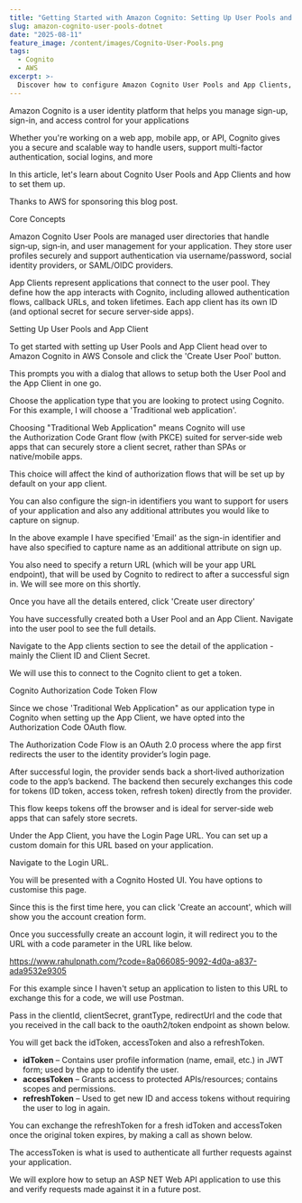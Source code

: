 ```yaml
---
title: "Getting Started with Amazon Cognito: Setting Up User Pools and App Clients"
slug: amazon-cognito-user-pools-dotnet
date: "2025-08-11"
feature_image: /content/images/Cognito-User-Pools.png
tags:
  - Cognito
  - AWS
excerpt: >-
  Discover how to configure Amazon Cognito User Pools and App Clients, then implement the Authorization Code OAuth Flow using the hosted UI and Postman. Learn to securely handle user sign-in, authorization, and token retrieval for your web, mobile, or API applications.
---
```


Amazon Cognito is a user identity platform that helps you manage sign-up, sign-in, and access control for your applications

Whether you're working on a web app, mobile app, or API, Cognito gives you a secure and scalable way to handle users, support multi-factor authentication, social logins, and more

<EmbedCard src="https://youtube.com/embed/4elbue4tXu0" />

In this article, let's learn about Cognito User Pools and App Clients and how to set them up.

Thanks to AWS for sponsoring this blog post.

Core Concepts

Amazon Cognito User Pools are managed user directories that handle sign‑up, sign‑in, and user management for your application. They store user profiles securely and support authentication via username/password, social identity providers, or SAML/OIDC providers.

App Clients represent applications that connect to the user pool. They define how the app interacts with Cognito, including allowed authentication flows, callback URLs, and token lifetimes. Each app client has its own ID (and optional secret for secure server‑side apps).

Setting Up User Pools and App Client

To get started with setting up User Pools and App Client head over to Amazon Cognito in AWS Console and click the 'Create User Pool' button.

This prompts you with a dialog that allows to setup both the User Pool and the App Client in one go.

Choose the application type that you are looking to protect using Cognito. For this example, I will choose a 'Traditional web application'.

<Callout type="tip">
  Choosing "Traditional Web Application" means Cognito will use
  the Authorization Code Grant flow (with PKCE) suited for server‑side web apps
  that can securely store a client secret, rather than SPAs or native/mobile
  apps.
</Callout>

This choice will affect the kind of authorization flows that will be set up by default on your app client.

<ImageCard src="/content/images/cognito-create-app-client.png" alt="" />

You can also configure the sign-in identifiers you want to support for users of your application and also any additional attributes you would like to capture on signup.

In the above example I have specified 'Email' as the sign-in identifier and have also specified to capture name as an additional attribute on sign up.

You also need to specify a return URL (which will be your app URL endpoint), that will be used by Cognito to redirect to after a successful sign in. We will see more on this shortly.

Once you have all the details entered, click 'Create user directory'

<ImageCard src="/content/images/cognito-user-pool.png" alt="" />

You have successfully created both a User Pool and an App Client. Navigate into the user pool to see the full details.

<ImageCard src="/content/images/cognito-user-pool-overview.png" alt="" />

Navigate to the App clients section to see the detail of the application - mainly the Client ID and Client Secret.

We will use this to connect to the Cognito client to get a token.

<ImageCard src="/content/images/cognito-app-client-details.png" alt="" />

Cognito Authorization Code Token Flow

Since we chose 'Traditional Web Application" as our application type in Cognito when setting up the App Client, we have opted into the Authorization Code OAuth flow.

The Authorization Code Flow is an OAuth 2.0 process where the app first redirects the user to the identity provider’s login page.

After successful login, the provider sends back a short‑lived authorization code to the app’s backend. The backend then securely exchanges this code for tokens (ID token, access token, refresh token) directly from the provider.

This flow keeps tokens off the browser and is ideal for server‑side web apps that can safely store secrets.

Under the App Client, you have the Login Page URL. You can set up a custom domain for this URL based on your application.

Navigate to the Login URL.

You will be presented with a Cognito Hosted UI. You have options to customise this page.

<ImageCard src="/content/images/cognito-hosted-ui-login.png" alt="" />

Since this is the first time here, you can click 'Create an account', which will show you the account creation form.

<ImageCard src="/content/images/cognito-hosted-ui-signup.png" alt="" />

Once you successfully create an account login, it will redirect you to the URL with a code parameter in the URL like below.

https://www.rahulpnath.com/?code=8a066085-9092-4d0a-a837-ada9532e9305

For this example since I haven't setup an application to listen to this URL to exchange this for a code, we will use Postman.

Pass in the clientId, clientSecret, grantType, redirectUrl and the code that you received in the call back to the oauth2/token endpoint as shown below.

<ImageCard src="/content/images/cognito-postman-oauth-token.png" alt="" />

You will get back the idToken, accessToken and also a refreshToken.

- **idToken** – Contains user profile information (name, email, etc.) in JWT form; used by the app to identify the user.
- **accessToken** – Grants access to protected APIs/resources; contains scopes and permissions.
- **refreshToken** – Used to get new ID and access tokens without requiring the user to log in again.

You can exchange the refreshToken for a fresh idToken and accessToken once the original token expires, by making a call as shown below.

<ImageCard
  src="/content/images/cognito-postman-oauth-refresh-token.png"
  alt=""
/>

The accessToken is what is used to authenticate all further requests against your application.

We will explore how to setup an ASP NET Web API application to use this and verify requests made against it in a future post.
